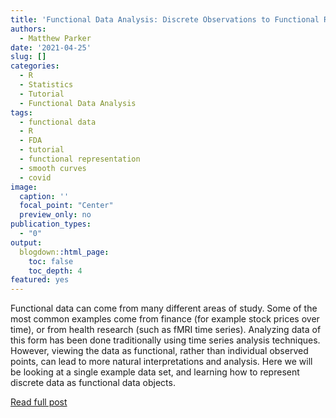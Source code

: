 ```yaml
---
title: 'Functional Data Analysis: Discrete Observations to Functional Representations'
authors: 
  - Matthew Parker
date: '2021-04-25'
slug: []
categories:
  - R
  - Statistics
  - Tutorial
  - Functional Data Analysis
tags:
  - functional data
  - R
  - FDA
  - tutorial
  - functional representation
  - smooth curves
  - covid
image: 
  caption: ''
  focal_point: "Center"
  preview_only: no
publication_types:
  - "0"  
output:
  blogdown::html_page:
    toc: false
    toc_depth: 4
featured: yes
---
```


<!-- # Publication type. -->
<!-- # Legend: -->
<!-- # 0 = Uncategorized -->
<!-- # 1 = Conference proceedings -->
<!-- # 2 = Journal -->
<!-- # 3 = Work in progress -->
<!-- # 4 = Technical report -->
<!-- # 5 = Book -->
<!-- # 6 = Book chapter -->


Functional data can come from many different areas of study. Some of the most common examples come from finance (for example stock prices over time), or from health research (such as fMRI time series). Analyzing data of this form has been done traditionally using time series analysis techniques. However, viewing the data as functional, rather than individual observed points, can lead to more natural interpretations and analysis. Here we will be looking at a single example data set, and learning how to represent discrete data as functional data objects.

[Read full post](https://matthew-parker.rbind.io/post/2021-04-24-fda/)



